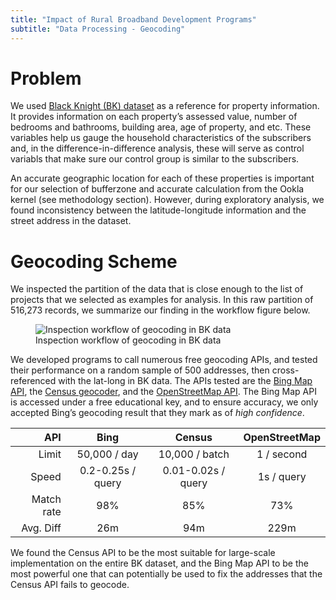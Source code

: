 ```yaml
---
title: "Impact of Rural Broadband Development Programs"
subtitle: "Data Processing - Geocoding"
---
```


# Problem

We used [Black Knight (BK) dataset](https://www.blackknightinc.com/products/property-data/) as a reference for property information. It provides information on each property's assessed value, number of bedrooms and bathrooms, building area, age of property, and etc. These variables help us gauge the household characteristics of the subscribers and, in the difference-in-difference analysis, these will serve as control variabls that make sure our control group is similar to the subscribers.

An accurate geographic location for each of these properties is important for our selection of bufferzone and accurate calculation from the Ookla kernel (see methodology section). However, during exploratory analysis, we found inconsistency between the latitude-longitude information and the street address in the dataset. 

# Geocoding Scheme

We inspected the partition of the data that is close enough to the list of projects that we selected as examples for analysis. In this raw partition of 516,273 records, we summarize our finding in the workflow figure below.

![Inspection workflow of geocoding in BK data](img/bk_geocode_inspection.png)

We developed programs to call numerous free geocoding APIs, and tested their performance on a random sample of 500 addresses, then cross-referenced with the lat-long in BK data. The APIs tested are the [Bing Map API](https://www.microsoft.com/en-us/maps/choose-your-bing-maps-api), the [Census geocoder](https://geocoding.geo.census.gov/geocoder/), and the [OpenStreetMap API](https://wiki.openstreetmap.org/wiki/API_v0.6). The Bing Map API is accessed under a free educational key, and to ensure accuracy, we only accepted Bing's geocoding result that they mark as of *high confidence*.

|        API |        Bing       |       Census       | OpenStreetMap |
|-----------:|:-----------------:|:------------------:|:-------------:|
|      Limit |    50,000 / day   |   10,000 / batch   |   1 / second  |
|      Speed | 0.2-0.25s / query | 0.01-0.02s / query |   1s / query  |
| Match rate |        98%        |         85%        |      73%      |
|  Avg. Diff |        26m        |         94m        |      229m     |

We found the Census API to be the most suitable for large-scale implementation on the entire BK dataset, and the Bing Map API to be the most powerful one that can potentially be used to fix the addresses that the Census API fails to geocode.
